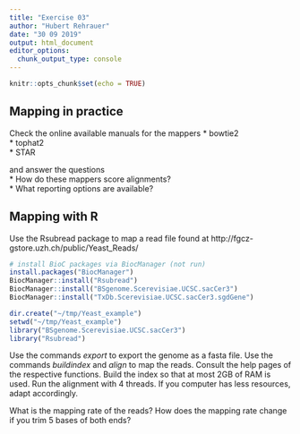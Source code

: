 ```yaml
---
title: "Exercise 03"
author: "Hubert Rehrauer"
date: "30 09 2019"
output: html_document
editor_options: 
  chunk_output_type: console
---
```


```r
knitr::opts_chunk$set(echo = TRUE)
```


## Mapping in practice

Check the online available manuals for the mappers
* bowtie2  
* tophat2  
* STAR  

and answer the questions  
* How do these mappers score alignments?  
* What reporting options are available?  


## Mapping with R

Use the Rsubread package to map a read file found at http://fgcz-gstore.uzh.ch/public/Yeast_Reads/


```r
# install BioC packages via BiocManager (not run)
install.packages("BiocManager")
BiocManager::install("Rsubread")
BiocManager::install("BSgenome.Scerevisiae.UCSC.sacCer3")
BiocManager::install("TxDb.Scerevisiae.UCSC.sacCer3.sgdGene")
```



```r
dir.create("~/tmp/Yeast_example")
setwd("~/tmp/Yeast_example")
library("BSgenome.Scerevisiae.UCSC.sacCer3")
library("Rsubread")
```

Use the commands *export* to export the genome as a fasta file. Use the commands *buildindex* and *align* to map the reads. Consult the help pages of the respective functions. Build the index so that at most 2GB of RAM is used. Run the alignment with 4 threads. If you computer has less resources, adapt accordingly.

What is the mapping rate of the reads? How does the mapping rate change if you trim 5 bases of both ends?



